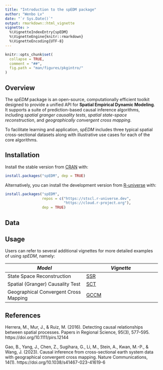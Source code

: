 ```yaml
---
title: "Introduction to the spEDM package"
author: "Wenbo Lv"
date: "`r Sys.Date()`"
output: rmarkdown::html_vignette
vignette: >
  %\VignetteIndexEntry{spEDM}
  %\VignetteEngine{knitr::rmarkdown}
  %\VignetteEncoding{UTF-8}
---
```


```r
knitr::opts_chunk$set(
  collapse = TRUE,
  comment = "##",
  fig.path = "man/figures/pkgintro/"
)
```

## Overview

The *spEDM* package is an open-source, computationally efficient toolkit designed to provide a unified API for **Spatial Empirical Dynamic Modeling**. It supports a suite of prediction-based causal inference algorithms, including *spatial granger causality tests*, *spatial state-space reconstruction*, and *geographically convergent cross mapping*.  

To facilitate learning and application, *spEDM* includes three typical spatial cross-sectional datasets along with illustrative use cases for each of the core algorithms.

## Installation

Install the stable version from [CRAN](https://CRAN.R-project.org/package=spEDM) with:

```r
install.packages("spEDM", dep = TRUE)
```

Alternatively, you can install the development version from [R-universe](https://stscl.r-universe.dev/spEDM) with:

```r
install.packages("spEDM",
                 repos = c("https://stscl.r-universe.dev",
                           "https://cloud.r-project.org"),
                 dep = TRUE)
```

## Data

## Usage

Users can refer to several additional vignettes for more detailed examples of using *spEDM*, namely:

| *Model* | *Vignette* |
|---------------------|--------------------|
| State Space Reconstruction |[SSR](https://stscl.github.io/spEDM/articles/SSR.html)|
| Spatial (Granger) Causality Test |[SCT](https://stscl.github.io/spEDM/articles/SCT.html)|
| Geographical Convergent Cross Mapping |[GCCM](https://stscl.github.io/spEDM/articles/GCCM.html)|

## References

Herrera, M., Mur, J., & Ruiz, M. (2016). Detecting causal relationships between spatial processes. Papers in Regional Science, 95(3), 577–595. https://doi.org/10.1111/pirs.12144

Gao, B., Yang, J., Chen, Z., Sugihara, G., Li, M., Stein, A., Kwan, M.-P., & Wang, J. (2023). Causal inference from cross-sectional earth system data with geographical convergent cross mapping. Nature Communications, 14(1). https://doi.org/10.1038/s41467-023-41619-6
